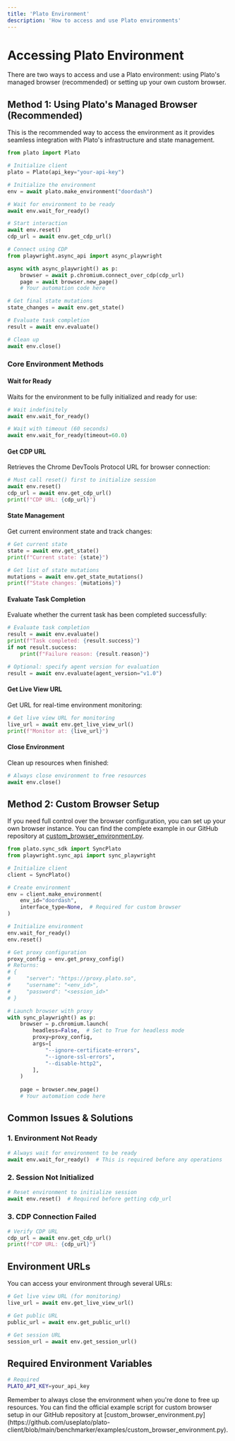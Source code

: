 ```yaml
---
title: 'Plato Environment'
description: 'How to access and use Plato environments'
---
```


# Accessing Plato Environment

There are two ways to access and use a Plato environment: using Plato's managed browser (recommended) or setting up your own custom browser.

## Method 1: Using Plato's Managed Browser (Recommended)

<Note>
This is the recommended way to access the environment as it provides seamless integration with Plato's infrastructure and state management.
</Note>

```python
from plato import Plato

# Initialize client
plato = Plato(api_key="your-api-key")

# Initialize the environment
env = await plato.make_environment("doordash")

# Wait for environment to be ready
await env.wait_for_ready()

# Start interaction
await env.reset()
cdp_url = await env.get_cdp_url()

# Connect using CDP
from playwright.async_api import async_playwright

async with async_playwright() as p:
    browser = await p.chromium.connect_over_cdp(cdp_url)
    page = await browser.new_page()
    # Your automation code here

# Get final state mutations
state_changes = await env.get_state()

# Evaluate task completion
result = await env.evaluate()

# Clean up
await env.close()
```

### Core Environment Methods

#### Wait for Ready
Waits for the environment to be fully initialized and ready for use:

```python
# Wait indefinitely
await env.wait_for_ready()

# Wait with timeout (60 seconds)
await env.wait_for_ready(timeout=60.0)
```

#### Get CDP URL
Retrieves the Chrome DevTools Protocol URL for browser connection:

```python
# Must call reset() first to initialize session
await env.reset()
cdp_url = await env.get_cdp_url()
print(f"CDP URL: {cdp_url}")
```

#### State Management
Get current environment state and track changes:

```python
# Get current state
state = await env.get_state()
print(f"Current state: {state}")

# Get list of state mutations
mutations = await env.get_state_mutations()
print(f"State changes: {mutations}")
```

#### Evaluate Task Completion
Evaluate whether the current task has been completed successfully:

```python
# Evaluate task completion
result = await env.evaluate()
print(f"Task completed: {result.success}")
if not result.success:
    print(f"Failure reason: {result.reason}")

# Optional: specify agent version for evaluation
result = await env.evaluate(agent_version="v1.0")
```

#### Get Live View URL
Get URL for real-time environment monitoring:

```python
# Get live view URL for monitoring
live_url = await env.get_live_view_url()
print(f"Monitor at: {live_url}")
```

#### Close Environment
Clean up resources when finished:

```python
# Always close environment to free resources
await env.close()
```

## Method 2: Custom Browser Setup

If you need full control over the browser configuration, you can set up your own browser instance. You can find the complete example in our GitHub repository at [custom_browser_environment.py](https://github.com/useplato/plato-client/blob/main/benchmarker/examples/custom_browser_environment.py).

```python
from plato.sync_sdk import SyncPlato
from playwright.sync_api import sync_playwright

# Initialize client
client = SyncPlato()

# Create environment
env = client.make_environment(
    env_id="doordash",
    interface_type=None,  # Required for custom browser
)

# Initialize environment
env.wait_for_ready()
env.reset()

# Get proxy configuration
proxy_config = env.get_proxy_config()
# Returns:
# {
#     "server": "https://proxy.plato.so",
#     "username": "<env_id>",
#     "password": "<session_id>"
# }

# Launch browser with proxy
with sync_playwright() as p:
    browser = p.chromium.launch(
        headless=False,  # Set to True for headless mode
        proxy=proxy_config,
        args=[
            "--ignore-certificate-errors",
            "--ignore-ssl-errors",
            "--disable-http2",
        ],
    )
    
    page = browser.new_page()
    # Your automation code here
```

## Common Issues & Solutions

### 1. Environment Not Ready
```python
# Always wait for environment to be ready
await env.wait_for_ready()  # This is required before any operations
```

### 2. Session Not Initialized
```python
# Reset environment to initialize session
await env.reset()  # Required before getting cdp_url
```

### 3. CDP Connection Failed
```python
# Verify CDP URL
cdp_url = await env.get_cdp_url()
print(f"CDP URL: {cdp_url}")
```

## Environment URLs

You can access your environment through several URLs:

```python
# Get live view URL (for monitoring)
live_url = await env.get_live_view_url()

# Get public URL
public_url = await env.get_public_url()

# Get session URL
session_url = await env.get_session_url()
```

## Required Environment Variables

```bash
# Required
PLATO_API_KEY=your_api_key
```

<Note>
Remember to always close the environment when you're done to free up resources.
</Note>

<Note>
You can find the official example script for custom browser setup in our GitHub repository at [custom_browser_environment.py](https://github.com/useplato/plato-client/blob/main/benchmarker/examples/custom_browser_environment.py).
</Note> 